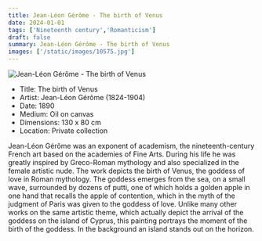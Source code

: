 ```yaml
---
title: Jean-Léon Gérôme - The birth of Venus
date: 2024-01-01
tags: ['Nineteenth century','Romanticism']
draft: false
summary: Jean-Léon Gérôme - The birth of Venus
images: ['/static/images/10575.jpg']
---
```


![Jean-Léon Gérôme - The birth of Venus](/static/images/10575.jpg)

* Title: The birth of Venus
* Artist: Jean-Léon Gérôme (1824-1904)
* Date: 1890
* Medium: Oil on canvas
* Dimensions: 130 x 80 cm 
* Location: Private collection

Jean-Léon Gérôme was an exponent of academism, the nineteenth-century French art based on the academies of Fine Arts. During his life he was greatly inspired by Greco-Roman mythology and also specialized in the female artistic nude. The work depicts the birth of Venus, the goddess of love in Roman mythology. The goddess emerges from the sea, on a small wave, surrounded by dozens of putti, one of which holds a golden apple in one hand that recalls the apple of contention, which in the myth of the judgment of Paris was given to the goddess of love. Unlike many other works on the same artistic theme, which actually depict the arrival of the goddess on the island of Cyprus, this painting portrays the moment of the birth of the goddess. In the background an island stands out on the horizon.
